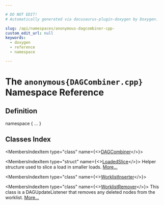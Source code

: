 ```yaml
---

# DO NOT EDIT!
# Automatically generated via docusaurus-plugin-doxygen by Doxygen.

slug: /api/namespaces/anonymous-dagcombiner-cpp-
custom_edit_url: null
keywords:
  - doxygen
  - reference
  - namespace

---
```





# The `anonymous{DAGCombiner.cpp}` Namespace Reference

<DoxygenPage pluginConfig={pluginConfig}>



## Definition

<CodeBlock>namespace &#123; ... &#125;</CodeBlock>

## Classes Index

<MembersIndex>

<MembersIndexItem
  type="class"
  name={<><a href="/docs/api/classes/anonymous-namespace-dagcombiner-cpp-/dagcombiner">DAGCombiner</a></>}>
</MembersIndexItem>

<MembersIndexItem
  type="struct"
  name={<><a href="/docs/api/structs/anonymous-namespace-dagcombiner-cpp-/loadedslice">LoadedSlice</a></>}>
Helper structure used to slice a load in smaller loads. <a href="/docs/api/structs/anonymous-namespace-dagcombiner-cpp-/loadedslice/#details">More...</a>
</MembersIndexItem>

<MembersIndexItem
  type="class"
  name={<><a href="/docs/api/classes/anonymous-namespace-dagcombiner-cpp-/worklistinserter">WorklistInserter</a></>}>
</MembersIndexItem>

<MembersIndexItem
  type="class"
  name={<><a href="/docs/api/classes/anonymous-namespace-dagcombiner-cpp-/worklistremover">WorklistRemover</a></>}>
This class is a DAGUpdateListener that removes any deleted nodes from the worklist. <a href="/docs/api/classes/anonymous-namespace-dagcombiner-cpp-/worklistremover/#details">More...</a>
</MembersIndexItem>

</MembersIndex>


</DoxygenPage>
